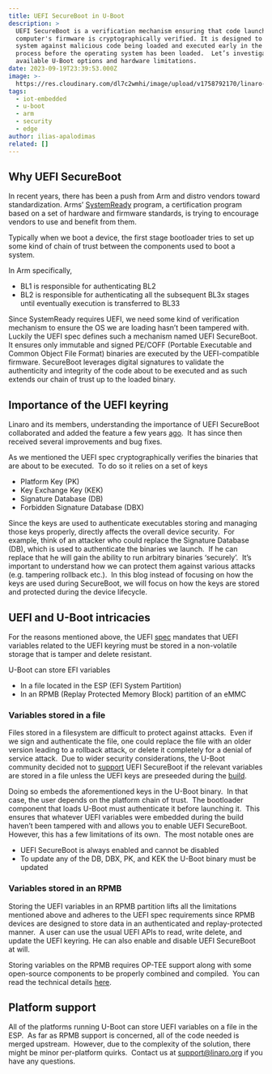 ```yaml
---
title: UEFI SecureBoot in U-Boot
description: >
  UEFI SecureBoot is a verification mechanism ensuring that code launched by a
  computer's firmware is cryptographically verified. It is designed to protect a
  system against malicious code being loaded and executed early in the boot
  process before the operating system has been loaded.  Let’s investigate the
  available U-Boot options and hardware limitations.
date: 2023-09-19T23:39:53.000Z
image: >-
  https://res.cloudinary.com/dl7c2wmhi/image/upload/v1758792170/linaro-website/images/blog/Tech_Background
tags:
  - iot-embedded
  - u-boot
  - arm
  - security
  - edge
author: ilias-apalodimas
related: []
---
```


## Why UEFI SecureBoot

In recent years, there has been a push from Arm and distro vendors toward standardization. Arms’ [SystemReady](https://www.arm.com/architecture/system-architectures/systemready-certification-program) program, a certification program based on a set of hardware and firmware standards, is trying to encourage vendors to use and benefit from them. 

Typically when we boot a device, the first stage bootloader tries to set up some kind of chain of trust between the components used to boot a system.  

In Arm specifically, 

* BL1 is responsible for authenticating BL2
* BL2 is responsible for authenticating all the subsequent BL3x stages until eventually execution is transferred to BL33

Since SystemReady requires UEFI, we need some kind of verification mechanism to ensure the OS we are loading hasn’t been tampered with.  Luckily the UEFI spec defines such a mechanism named UEFI SecureBoot.  It ensures only immutable and signed PE/COFF (Portable Executable and Common Object File Format) binaries are executed by the UEFI-compatible firmware. SecureBoot leverages digital signatures to validate the authenticity and integrity of the code about to be executed and as such extends our chain of trust up to the loaded binary.

## Importance of the UEFI keyring 

Linaro and its members, understanding the importance of UEFI SecureBoot collaborated and added the feature a few years [ago](https://source.denx.de/u-boot/u-boot/-/commit/4540dabdcacaea50bf874115f28adc103966d25a).  It has since then received several improvements and bug fixes.  

As we mentioned the UEFI spec cryptographically verifies the binaries that are about to be executed.  To do so it relies on a set of keys 

* Platform Key (PK)
* Key Exchange Key (KEK)
* Signature Database (DB)
* Forbidden Signature Database (DBX)

Since the keys are used to authenticate executables storing and managing those keys properly, directly affects the overall device security.  For example, think of an attacker who could replace the Signature Database (DB), which is used to authenticate the binaries we launch.  If he can replace that he will gain the ability to run arbitrary binaries ‘securely’.  It’s important to understand how we can protect them against various attacks (e.g. tampering rollback etc.).  In this blog instead of focusing on how the keys are used during SecureBoot, we will focus on how the keys are stored and protected during the device lifecycle. 

## UEFI and U-Boot intricacies

For the reasons mentioned above, the UEFI [spec](https://uefi.org/specs/UEFI/2.10/32_Secure_Boot_and_Driver_Signing.html#platform-firmware-key-storage-requirements) mandates that UEFI variables related to the UEFI keyring must be stored in a non-volatile storage that is tamper and delete resistant. 

U-Boot can store EFI variables

* In a file located in the ESP (EFI System Partition)
* In an RPMB (Replay Protected Memory Block) partition of an eMMC

### Variables stored in a file

Files stored in a filesystem are difficult to protect against attacks.  Even if we sign and authenticate the file, one could replace the file with an older version leading to a rollback attack, or delete it completely for a denial of service attack.  Due to wider security considerations, the U-Boot community decided not to [support](https://source.denx.de/u-boot/custodians/u-boot-tpm/-/commit/7dda16343d2577a52116148540ad7d17c6f19e55#8e819bd79641cba70ef9eb5a476ed0afbb501080_372_376) UEFI SecureBoot if the relevant variables are stored in a file unless the UEFI keys are preseeded during the [build](https://source.denx.de/u-boot/custodians/u-boot-tpm/-/commit/7dda16343d2577a52116148540ad7d17c6f19e55).  

Doing so embeds the aforementioned keys in the U-Boot binary.  In that case, the user depends on the platform chain of trust.  The bootloader component that loads U-Boot must authenticate it before launching it.  This ensures that whatever UEFI variables were embedded during the build haven’t been tampered with and allows you to enable UEFI SecureBoot.  However, this has a few limitations of its own.  The most notable ones are 

* UEFI SecureBoot is always enabled and cannot be disabled
* To update any of the DB, DBX, PK, and KEK the U-Boot binary must be updated

### Variables stored in an RPMB

Storing the UEFI variables in an RPMB partition lifts all the limitations mentioned above and adheres to the UEFI spec requirements since RPMB devices are designed to store data in an authenticated and replay-protected manner.  A user can use the usual UEFI APIs to read, write delete, and update the UEFI keyring. He can also enable and disable UEFI SecureBoot at will. 

Storing variables on the RPMB requires OP-TEE support along with some open-source components to be properly combined and compiled.  You can read the technical details [here](https://www.linaro.org/blog/protected-uefi-variables-with-u-boot/).

## Platform support

All of the platforms running U-Boot can store UEFI variables on a file in the ESP.  As far as RPMB support is concerned, all of the code needed is merged upstream.  However, due to the complexity of the solution, there might be minor per-platform quirks.  Contact us at support@linaro.org if you have any questions.
